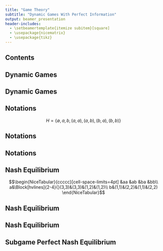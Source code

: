 ```yaml
---
title: "Game Theory"
subtitle: "Dynamic Games With Perfect Information"
output: beamer_presentation
header-includes:
  - \setbeamertemplate{itemize subitem}[square]
  - \usepackage{nicematrix}
  - \usepackage{tikz}
---
```


## Contents
\begin{itemize}
  \item Dynamic Games
  \item Notations
  \item Nash Equilibrium
  \item Subgame Perfect Nash Equilibrium
\end{itemize}

## Dynamic Games
\begin{itemize}
  \item In contrast to static games as we have evaluated in previous chapters, in dynamic games we encounter with sequential process of playing games within players.
  \item This sequentiality of dynamic games, it is believed, represent the real world in a more appropriate way compared to static games.
  \item The difference doesn't based on the time variable. Rather there is an perfect information in dynamic games (not necessarily all dynamic games are perfect information games).
\end{itemize}

## Dynamic Games
\begin{itemize}
  \item A dynamic game is represented with tree form. However, from this tree from, one can reflect the game into matrix form. Let's look at:
\end{itemize}

\begin{center}
\begin{tikzpicture}[scale=1.5,font=\footnotesize]
  \tikzstyle{solid node}=[circle,draw,inner sep=1.5]
  \tikzstyle{level 1}=[level distance=15mm,sibling distance=3.5cm]
  \tikzstyle{level 2}=[level distance=15mm,sibling distance=1.5cm]
  \tikzstyle{level 3}=[level distance=15mm,sibling distance=1cm]
  
  \node(0)[solid node,label=above:{$1$}]{}
    child{node[solid node,label=above left:{$2$}]{}
      child{node[solid node,label=below:{$(3,3)$}]{} edge from parent node[left]{$a$}}
      child{node[solid node,label=below:{$(1,2)$}]{} edge from parent node[right]{$b$}}
      edge from parent node[left,xshift=-5]{$a$}
    }
    child{node[solid node,label=above right:{$2$}]{}
      child{node[solid node,label=below:{$(1,1)$}]{} edge from parent node[left]{$a$}}
      child{node[solid node,label=below:{$(2,2)$}]{} edge from parent node[right]{$b$}}
      edge from parent node[right,xshift=5]{$b$}
    };
\end{tikzpicture}
\end{center}

## Notations
\begin{itemize}
  \item The game that is represented in previous page can be shown as $\langle{N,H,P,(\succsim_i)}\rangle$.
  \item In this notation $N$ represent the number of players. For the game that we have been examining $N=2$.
  \item For $H$, this one represents the set of each histories for every stage of the game:
\end{itemize}
  $$H=\{\emptyset,a,b,(a,a),(a,b),(b,a),(b,b)\}$$
  
\begin{itemize}
  \item When it comes to $P$, it actually corresponds to the the function of history $P(h)$ that would give us which player has the turn to play. For example:
  $$P(a)=2 \;\;\; \textrm{or}\;\;\; P(\emptyset)=1$$
  \item When it comes to $\succsim_i$, this one represent the preference relation of player $i \in{N}$
\end{itemize}

## Notations
\begin{itemize}

  \item And we should also indicate that there are strategies for each player. For the first player it is obvious:
  $$S_1 = \{a,b\}$$
  \item However, for the second player, the strategies will be interpreted differently:
  $$S_2 = \{aa,ab,ba,bb\}$$
  \item Since the strategy of each player is determined before the game starts, the second has to determine what he/she will choose before hand. Thus because of this there occurs four different strategies.
\end{itemize}

## Notations
\begin{itemize}
  \item According to the strategies of second player, let's say he/she chooses the $\{ba\}$.
  \item Based on this strategy, if the first player chooses $a$ then the strategy follows to play $b$. And if the first player plays $b$, then second player choose the $a$.
  \item So, the first action represents the response in case of first player chooses $a$, and the second action represents the action in case of first player plays $b$.
\end{itemize}

## Nash Equilibrium
\begin{itemize}
  \item Based on these information, we can illustrate the matrix form of this game as:
\end{itemize}
$$\begin{NiceTabular}{ccccc}[cell-space-limits=4pt]
  &aa &ab &ba &bb\\
  a&\Block[hvlines]{2-4}{}(3,3)&(3,3)&(1,2)&(1,2)\\
  b&(1,1)&(2,2)&(1,1)&(2,2)
  \end{NiceTabular}$$

## Nash Equilibrium
\begin{itemize}
  \item As we did with static games, the Nash Equilibrium will be used for finding the equilibrium strategy in dynamic games.
  \item A Nash Equilibrium of a dynamic game with perfect information is a strategy profile $s^*$ such that for every player $i \in N$ we have:
  $$O(s^*_{-i},s^*_i) \succsim_iO(s^*_{-i},s_i)$$
  \item This notation represents that there is such strategy for each player $(s^*_{-i},s^*_i)$ that would yield highest outcome possible. Thus they will not deviate from their strategies, which is the explanation of the existence of Nash Equilibrium.
\end{itemize}

## Nash Equilibrium
\begin{itemize}
  \item From the matrix form of this game, we can find the Nash Equilibriums as:
  $$NE_1 = \{(a,aa)\} \;\;\; NE_2 = \{(a,ab)\} \;\;\; NE_3 = \{(b,bb)\}$$
  \item Based on the matrix form there are three different Nash Equilibria. However, you will see that two of these Nash Equilibria will not make sense, and we will have only one solution.
\end{itemize}

## Subgame Perfect Nash Equilibrium
\begin{itemize}
  \item As you might noticed that selecting $b$ by first player is not a rational idea. Since if first player plays $a$, because second player also plays $a$, they will get both payoff 3.
  \item However, in case of first player selects $b$, then because second player will choose $b$, their payoffs will be 2. Based on this comparison, selecting $b$ doesn't make sense from the first player's point of view.
  \item We call this process Backward Induction. As the game that we are examining with perfect information and rational players, the first player can choose the action that would yield highest payoff, with the condition of second player's choice.
\end{itemize}